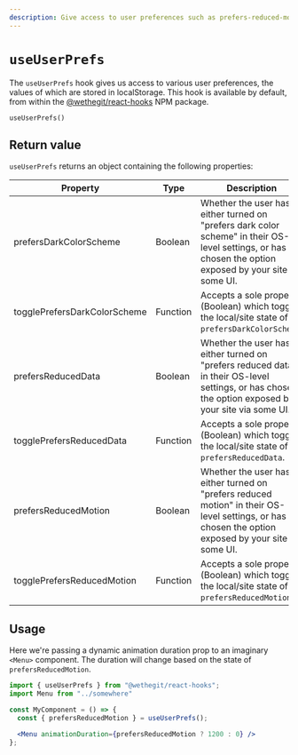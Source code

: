 ```yaml
---
description: Give access to user preferences such as prefers-reduced-motion.
---
```


# `useUserPrefs`

The `useUserPrefs` hook gives us access to various user preferences, the values of which are stored in localStorage. This hook is available by default, from within the [@wethegit/react-hooks](https://www.npmjs.com/package/@wethegit/react-hooks) NPM package.

`useUserPrefs()`

## Return value

`useUserPrefs` returns an object containing the following properties:

| Property                      | Type     | Description |
| ----------------------------- | -------- | ----------- |
| prefersDarkColorScheme        | Boolean  | Whether the user has either turned on "prefers dark color scheme" in their OS-level settings, or has chosen the option exposed by your site via some UI. |
| togglePrefersDarkColorScheme  | Function | Accepts a sole property (Boolean) which toggles the local/site state of `prefersDarkColorScheme`. |
| prefersReducedData            | Boolean  | Whether the user has either turned on "prefers reduced data" in their OS-level settings, or has chosen the option exposed by your site via some UI. |
| togglePrefersReducedData      | Function | Accepts a sole property (Boolean) which toggles the local/site state of `prefersReducedData`. |
| prefersReducedMotion          | Boolean  | Whether the user has either turned on "prefers reduced motion" in their OS-level settings, or has chosen the option exposed by your site via some UI. |
| togglePrefersReducedMotion    | Function | Accepts a sole property (Boolean) which toggles the local/site state of `prefersReducedMotion`. |

## Usage

Here we're passing a dynamic animation duration prop to an imaginary `<Menu>` component. The duration will change based on the state of `prefersReducedMotion`.

```jsx
import { useUserPrefs } from "@wethegit/react-hooks";
import Menu from "../somewhere"

const MyComponent = () => {
  const { prefersReducedMotion } = useUserPrefs();

  <Menu animationDuration={prefersReducedMotion ? 1200 : 0} />
};
```